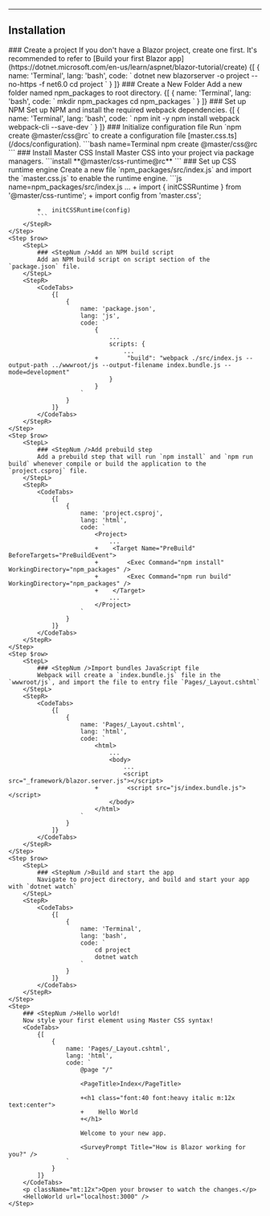 
<RuntimeRenderingIntro />

---

## Installation

<StepSection>
    <Step $row>
        <StepL>
            ### <StepNum />Create a project
            If you don't have a Blazor project, create one first. It's recommended to refer to [Build your first Blazor app](https://dotnet.microsoft.com/en-us/learn/aspnet/blazor-tutorial/create)
        </StepL>
        <StepR>
            <CodeTabs>
                {[
                    {
                        name: 'Terminal',
                        lang: 'bash',
                        code: `
                            dotnet new blazorserver -o project --no-https -f net6.0
                            cd project
                        `
                    }
                ]}
            </CodeTabs>
        </StepR>
    </Step>
    <Step $row>
        <StepL>
            ### <StepNum />Create a New Folder
            Add a new folder named npm_packages to root directory.
        </StepL>
        <StepR>
            <CodeTabs>
                {[
                    {
                        name: 'Terminal',
                        lang: 'bash',
                        code: `
                            mkdir npm_packages
                            cd npm_packages
                        `
                    }
                ]}
            </CodeTabs>
        </StepR>
    </Step>
    <Step $row>
        <StepL>
            ### <StepNum />Set up NPM
            Set up NPM and install the required webpack dependencies.
        </StepL>
        <StepR>
            <CodeTabs>
                {[
                    {
                        name: 'Terminal',
                        lang: 'bash',
                        code: `
                            npm init -y
                            npm install webpack webpack-cli --save-dev
                        `
                    }
                ]}
            </CodeTabs>
        </StepR>
    </Step>
    <Step $row>
        <StepL>
            ### <StepNum />Initialize configuration file
            Run `npm create @master/css@rc` to create a configuration file [master.css.ts](/docs/configuration).
        </StepL>
        <StepR>
            ```bash name=Terminal
            npm create @master/css@rc
            ```
        </StepR>
    </Step>
    <Step $row>
        <StepL>
            ### <StepNum />Install Master CSS
            Install Master CSS into your project via package managers.
        </StepL>
        <StepR>
            ```install
            **@master/css-runtime@rc**
            ```
        </StepR>
    </Step>
    <Step $row>
        <StepL>
            ### <StepNum />Set up CSS runtime engine
            Create a new file `npm_packages/src/index.js` and import the `master.css.js` to enable the runtime engine.
        </StepL>
        <StepR>
            ```js name=npm_packages/src/index.js
            …
            +   import { initCSSRuntime } from '@master/css-runtime';
            +   import config from 'master.css';

            +   initCSSRuntime(config)
            ```
        </StepR>
    </Step>
    <Step $row>
        <StepL>
            ### <StepNum />Add an NPM build script
            Add an NPM build script on script section of the `package.json` file.
        </StepL>
        <StepR>
            <CodeTabs>
                {[
                    {
                        name: 'package.json',
                        lang: 'js',
                        code: `
                            {
                                ...
                                scripts: {
                                    ...
                            +        "build": "webpack ./src/index.js --output-path ../wwwroot/js --output-filename index.bundle.js --mode=development"
                                }
                            }
                        `
                    }
                ]}
            </CodeTabs>
        </StepR>
    </Step>
    <Step $row>
        <StepL>
            ### <StepNum />Add prebuild step
            Add a prebuild step that will run `npm install` and `npm run build` whenever compile or build the application to the `project.csproj` file.
        </StepL>
        <StepR>
            <CodeTabs>
                {[
                    {
                        name: 'project.csproj',
                        lang: 'html',
                        code: `
                            <Project>
                                ...
                            +    <Target Name="PreBuild" BeforeTargets="PreBuildEvent">
                            +        <Exec Command="npm install" WorkingDirectory="npm_packages" />
                            +        <Exec Command="npm run build" WorkingDirectory="npm_packages" />
                            +    </Target>
                                ...
                            </Project>
                        `
                    }
                ]}
            </CodeTabs>
        </StepR>
    </Step>
    <Step $row>
        <StepL>
            ### <StepNum />Import bundles JavaScript file
            Webpack will create a `index.bundle.js` file in the `wwwroot/js`, and import the file to entry file `Pages/_Layout.cshtml`
        </StepL>
        <StepR>
            <CodeTabs>
                {[
                    {
                        name: 'Pages/_Layout.cshtml',
                        lang: 'html',
                        code: `
                            <html>
                                ...
                                <body>
                                    ...
                                    <script src="_framework/blazor.server.js"></script>
                            +        <script src="js/index.bundle.js"></script>
                                </body>
                            </html>
                        `
                    }
                ]}
            </CodeTabs>
        </StepR>
    </Step>
    <Step $row>
        <StepL>
            ### <StepNum />Build and start the app
            Navigate to project directory, and build and start your app with `dotnet watch`
        </StepL>
        <StepR>
            <CodeTabs>
                {[
                    {
                        name: 'Terminal',
                        lang: 'bash',
                        code: `
                            cd project
                            dotnet watch
                        `
                    }
                ]}
            </CodeTabs>
        </StepR>
    </Step>
    <Step>
        ### <StepNum />Hello world!
        Now style your first element using Master CSS syntax!
        <CodeTabs>
            {[
                {
                    name: 'Pages/_Layout.cshtml',
                    lang: 'html',
                    code: `
                        @page "/"

                        <PageTitle>Index</PageTitle>

                        +<h1 class="font:40 font:heavy italic m:12x text:center">
                        +    Hello World
                        +</h1>

                        Welcome to your new app.

                        <SurveyPrompt Title="How is Blazor working for you?" />
                    `
                }
            ]}
        </CodeTabs>
        <p className="mt:12x">Open your browser to watch the changes.</p>
        <HelloWorld url="localhost:3000" />
    </Step>
</StepSection>